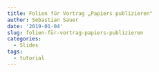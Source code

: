 ```yaml
---
title: Folien für Vortrag „Papiers publizieren"
author: Sebastian Sauer
date: '2019-01-04'
slug: folien-für-vortrag-papiers-publizieren
categories:
  - Slides
tags:
  - tutorial
---
```

